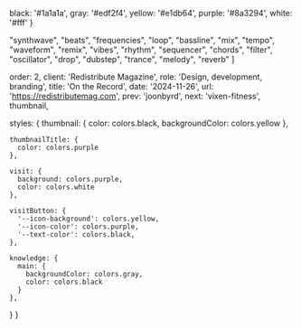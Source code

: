 
  black: '#1a1a1a',
  gray: '#edf2f4',
  yellow: '#e1db64',
  purple: '#8a3294',
  white: '#fff'
}

  "synthwave",
  "beats",
  "frequencies",
  "loop",
  "bassline",
  "mix",
  "tempo",
  "waveform",
  "remix",
  "vibes",
  "rhythm",
  "sequencer",
  "chords",
  "filter",
  "oscillator",
  "drop",
  "dubstep",
  "trance",
  "melody",
  "reverb"
]

  order: 2,
  client: 'Redistribute Magazine',
  role: 'Design, development, branding',
  title: 'On the Record',
  date: '2024-11-26',
  url: 'https://redistributemag.com',
  prev: 'joonbyrd',
  next: 'vixen-fitness',
  thumbnail,

  styles: {
    thumbnail: {
      color: colors.black,
      backgroundColor: colors.yellow
    },

    thumbnailTitle: {
      color: colors.purple
    },

    visit: {
      background: colors.purple,
      color: colors.white
    },

    visitButton: {
      '--icon-background': colors.yellow,
      '--icon-color': colors.purple,
      '--text-color': colors.black,
    },

    knowledge: {
      main: {
        backgroundColor: colors.gray,
        color: colors.black
      }
    },
  }
}
